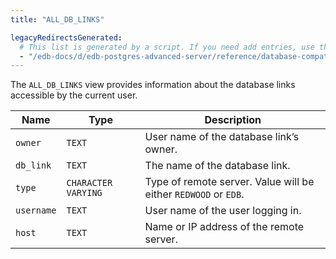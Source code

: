 ```yaml
---
title: "ALL_DB_LINKS"

legacyRedirectsGenerated:
  # This list is generated by a script. If you need add entries, use the `legacyRedirects` key.
  - "/edb-docs/d/edb-postgres-advanced-server/reference/database-compatibility-for-oracle-developers-reference-guide/10/Database_Compatibility_for_Oracle_Developers_Reference_Guide.1.110.html"
---
```


<div id="all_db_links" class="registered_link"></div>

The `ALL_DB_LINKS` view provides information about the database links accessible by the current user.

| Name       | Type                | Description                                                     |
| ---------- | ------------------- | --------------------------------------------------------------- |
| `owner`    | `TEXT`              | User name of the database link’s owner.                         |
| `db_link`  | `TEXT`              | The name of the database link.                                  |
| `type`     | `CHARACTER VARYING` | Type of remote server. Value will be either `REDWOOD` or `EDB`. |
| `username` | `TEXT`              | User name of the user logging in.                               |
| `host`     | `TEXT`              | Name or IP address of the remote server.                        |
